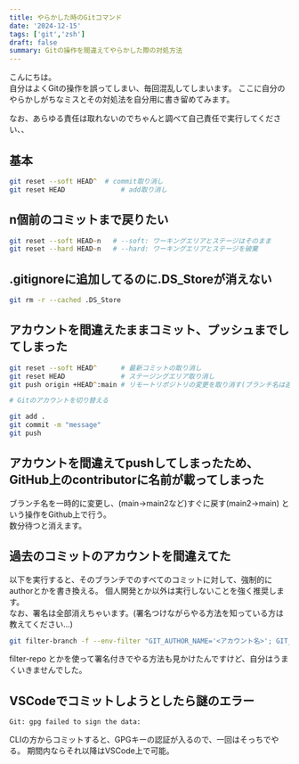 ```yaml
---
title: やらかした時のGitコマンド
date: '2024-12-15'
tags: ['git','zsh']
draft: false
summary: Gitの操作を間違えてやらかした際の対処方法
---
```


こんにちは。  
自分はよくGitの操作を誤ってしまい、毎回混乱してしまいます。
ここに自分のやらかしがちなミスとその対処法を自分用に書き留めてみます。

なお、あらゆる責任は取れないのでちゃんと調べて自己責任で実行してください、、


## 基本

```zsh
git reset --soft HEAD^	# commit取り消し
git reset HEAD			    # add取り消し
```


## n個前のコミットまで戻りたい

```zsh
git reset --soft HEAD~n   # --soft: ワーキングエリアとステージはそのまま
git reset --hard HEAD~n   # --hard: ワーキングエリアとステージを破棄
```


## .gitignoreに追加してるのに.DS_Storeが消えない

```zsh
git rm -r --cached .DS_Store
```


## アカウントを間違えたままコミット、プッシュまでしてしまった

```zsh
git reset --soft HEAD^      # 最新コミットの取り消し
git reset HEAD              # ステージングエリア取り消し
git push origin +HEAD^:main # リモートリポジトリの変更を取り消す(ブランチ名は適宜変更)

# Gitのアカウントを切り替える

git add .
git commit -m "message"
git push
```


## アカウントを間違えてpushしてしまったため、GitHub上のcontributorに名前が載ってしまった

ブランチ名を一時的に変更し、(main->main2など)すぐに戻す(main2->main)
という操作をGithub上で行う。  
数分待つと消えます。


## 過去のコミットのアカウントを間違えてた

以下を実行すると、そのブランチでのすべてのコミットに対して、強制的にauthorとかを書き換える。
個人開発とか以外は実行しないことを強く推奨します。  
なお、署名は全部消えちゃいます。(署名つけながらやる方法を知っている方は教えてください...)

```zsh
git filter-branch -f --env-filter "GIT_AUTHOR_NAME='<アカウント名>'; GIT_AUTHOR_EMAIL='<emailアドレス>'; GIT_COMMITTER_NAME='<アカウント名>'; GIT_COMMITTER_EMAIL='<emailアドレス>';" HEAD
```

filter-repo とかを使って署名付きでやる方法も見かけたんですけど、自分はうまくいきませんでした。


## VSCodeでコミットしようとしたら謎のエラー

```error
Git: gpg failed to sign the data:
```

CLIの方からコミットすると、GPGキーの認証が入るので、一回はそっちでやる。
期間内ならそれ以降はVSCode上で可能。
